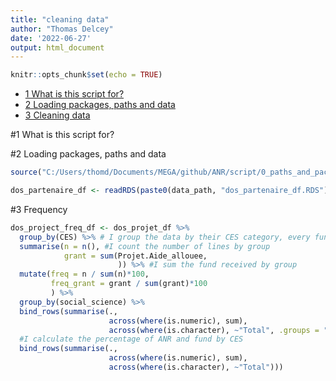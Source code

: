 ```yaml
---
title: "cleaning data"
author: "Thomas Delcey"
date: '2022-06-27'
output: html_document
---
```


```r
knitr::opts_chunk$set(echo = TRUE)
```

-   [1 What is this script for?](#1 What-is-this-script-for)
-   [2 Loading packages, paths and data](#2 Loading-packages-paths-and-data)
-   [3 Cleaning data](#3 Cleaning data)


#1 What is this script for?


#2 Loading packages, paths and
    data
    
```r

source("C:/Users/thomd/Documents/MEGA/github/ANR/script/0_paths_and_packages.R")

```

```r

dos_partenaire_df <- readRDS(paste0(data_path, "dos_partenaire_df.RDS"))

```

#3 Frequency 

```r

dos_project_freq_df <- dos_projet_df %>%
  group_by(CES) %>% # I group the data by their CES category, every function I am gonna use will apply by group
  summarise(n = n(), #I count the number of lines by group
            grant = sum(Projet.Aide_allouee, 
                        )) %>% #I sum the fund received by group
  mutate(freq = n / sum(n)*100,
         freq_grant = grant / sum(grant)*100
         ) %>%
  group_by(social_science) %>%
  bind_rows(summarise(., 
                      across(where(is.numeric), sum),
                      across(where(is.character), ~"Total", .groups = "keep")))
  #I calculate the percentage of ANR and fund by CES
  bind_rows(summarise(.,
                      across(where(is.numeric), sum),
                      across(where(is.character), ~"Total")))


```






